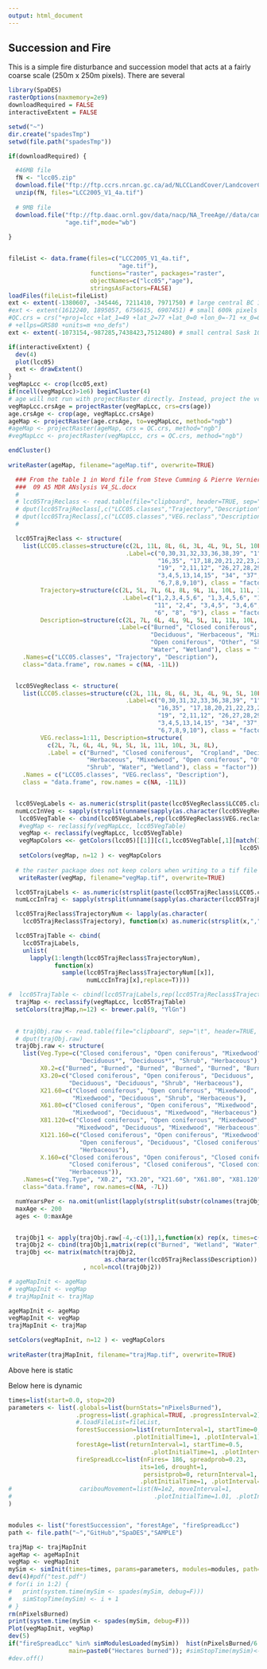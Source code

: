 ```yaml
---
output: html_document
---
```

## Succession and Fire

This is a simple fire disturbance and succession model that acts at a fairly coarse scale (250m x 250m pixels). There are several

```r
library(SpaDES)
rasterOptions(maxmemory=2e9)
downloadRequired = FALSE
interactiveExtent = FALSE

setwd("~")
dir.create("spadesTmp")
setwd(file.path("spadesTmp"))

if(downloadRequired) {

  #46MB file
  fN <- "lcc05.zip"
  download.file("ftp://ftp.ccrs.nrcan.gc.ca/ad/NLCCLandCover/LandcoverCanada2005_250m/LandCoverOfCanada2005_V1_4.zip", fN, mode="wb")
  unzip(fN, files="LCC2005_V1_4a.tif")
  
  # 9MB file
  download.file("ftp://ftp.daac.ornl.gov/data/nacp/NA_TreeAge//data/can_age04_1km.tif",
                "age.tif",mode="wb")
  
}


fileList <- data.frame(files=c("LCC2005_V1_4a.tif",
                               "age.tif"),
                       functions="raster", packages="raster",
                       objectNames=c("lcc05","age"),
                       stringsAsFactors=FALSE)
loadFiles(fileList=fileList)
ext <- extent(-1380607, -345446, 7211410, 7971750) # large central BC 12Million
#ext <- extent(1612240, 1895057, 6756615, 6907451) # small 600k pixels Quebec City Lac St. Jean
#QC.crs = crs("+proj=lcc +lat_1=49 +lat_2=77 +lat_0=0 +lon_0=-71 +x_0=0 +y_0=0
# +ellps=GRS80 +units=m +no_defs")
ext <- extent(-1073154,-987285,7438423,7512480) # small central Sask 100 Thousand

if(interactiveExtent) {
  dev(4)
  plot(lcc05)
  ext <- drawExtent()
}
vegMapLcc <- crop(lcc05,ext)
if(ncell(vegMapLcc)>1e6) beginCluster(4)
# age will not run with projectRaster directly. Instead, project the vegMap to age, then crop, then project back to vegMap
vegMapLcc.crsAge = projectRaster(vegMapLcc, crs=crs(age))
age.crsAge <- crop(age, vegMapLcc.crsAge)
ageMap <- projectRaster(age.crsAge, to=vegMapLcc, method="ngb")
#ageMap <- projectRaster(ageMap, crs = QC.crs, method="ngb")
#vegMapLcc <- projectRaster(vegMapLcc, crs = QC.crs, method="ngb")

endCluster()
                                   
writeRaster(ageMap, filename="ageMap.tif", overwrite=TRUE)
```


```r
  ### From the table 1 in Word file from Steve Cumming & Pierre Vernier, June 6, 2014
  ###  09 A5 MDR ANslysis V4_SL.docx
  #
  # lcc05TrajReclass <- read.table(file="clipboard", header=TRUE, sep="\t")
  # dput(lcc05TrajReclass[,c("LCC05.classes","Trajectory","Description")])
  # dput(lcc05TrajReclass[,c("LCC05.classes","VEG.reclass","Description")])
  #

  lcc05TrajReclass <- structure(
    list(LCC05.classes=structure(c(2L, 11L, 8L, 6L, 3L, 4L, 9L, 5L, 10L, 7L, 1L),
                                 .Label=c("0,30,31,32,33,36,38,39", "1",
                                          "16,35", "17,18,20,21,22,23,24,25",
                                          "19", "2,11,12", "26,27,28,29",
                                          "3,4,5,13,14,15", "34", "37",
                                          "6,7,8,9,10"), class = "factor"),
         Trajectory=structure(c(2L, 5L, 7L, 6L, 8L, 9L, 1L, 10L, 11L, 3L, 4L),
                                .Label=c("1,2,3,4,5,6", "1,3,4,5,6", "10",
                                         "11", "2,4", "3,4,5", "3,4,6", "6",
                                         "6", "8", "9"), class = "factor"),
         Description=structure(c(2L, 7L, 6L, 4L, 9L, 5L, 1L, 11L, 10L, 3L, 8L),
                               .Label=c("Burned", "Closed coniferous", "Cropland",
                                        "Deciduous", "Herbaceous", "Mixedwood",
                                        "Open coniferous", "Other", "Shrub",
                                        "Water", "Wetland"), class = "factor")),
    .Names=c("LCC05.classes", "Trajectory", "Description"),
    class="data.frame", row.names = c(NA, -11L))


  lcc05VegReclass <- structure(
    list(LCC05.classes=structure(c(2L, 11L, 8L, 6L, 3L, 4L, 9L, 5L, 10L, 7L, 1L),
                                 .Label=c("0,30,31,32,33,36,38,39", "1",
                                          "16,35", "17,18,20,21,22,23,24,25",
                                          "19", "2,11,12", "26,27,28,29",
                                          "3,4,5,13,14,15", "34", "37",
                                          "6,7,8,9,10"), class = "factor"),
         VEG.reclass=1:11, Description=structure(
           c(2L, 7L, 6L, 4L, 9L, 5L, 1L, 11L, 10L, 3L, 8L),
           .Label = c("Burned", "Closed coniferous",  "Cropland", "Deciduous",
                      "Herbaceous", "Mixedwood", "Open coniferous", "Other",
                      "Shrub", "Water", "Wetland"), class = "factor")),
    .Names = c("LCC05.classes", "VEG.reclass", "Description"),
    class = "data.frame", row.names = c(NA, -11L))


  lcc05VegLabels <- as.numeric(strsplit(paste(lcc05VegReclass$LCC05.classes, collapse=","),",")[[1]])
  numLccInVeg <- sapply(strsplit(unname(sapply(as.character(lcc05VegReclass$LCC05.classes), function(x) x)), ","), length)
   lcc05VegTable <- cbind(lcc05VegLabels,rep(lcc05VegReclass$VEG.reclass,numLccInVeg))
   #vegMap <- reclassify(vegMapLcc, lcc05VegTable)
   vegMap <- reclassify(vegMapLcc, lcc05VegTable)
   vegMapColors <<- getColors(lcc05)[[1]][c(1,lcc05VegTable[,1][match(1:11,
                                                                 lcc05VegTable[,2])]+1)]
   setColors(vegMap, n=12 ) <- vegMapColors
  
  # the raster package does not keep colors when writing to a tif file
   writeRaster(vegMap, filename="vegMap.tif", overwrite=TRUE)

  lcc05TrajLabels <- as.numeric(strsplit(paste(lcc05TrajReclass$LCC05.classes, collapse=","), ",")[[1]])
  numLccInTraj <- sapply(strsplit(unname(sapply(as.character(lcc05TrajReclass$LCC05.classes), function(x) x)), ","), length)

  lcc05TrajReclass$TrajectoryNum <- lapply(as.character(
    lcc05TrajReclass$Trajectory), function(x) as.numeric(strsplit(x,",")[[1]]))

  lcc05TrajTable <- cbind(
    lcc05TrajLabels,
    unlist(
      lapply(1:length(lcc05TrajReclass$TrajectoryNum),
             function(x) 
               sample(lcc05TrajReclass$TrajectoryNum[[x]],
                      numLccInTraj[x],replace=T))))

#  lcc05TrajTable <- cbind(lcc05TrajLabels,rep(lcc05TrajReclass$Trajectory,numLccInTraj))
  trajMap <- reclassify(vegMapLcc, lcc05TrajTable)
  setColors(trajMap,n=12) <- brewer.pal(9, "YlGn")
  

  # trajObj.raw <- read.table(file="clipboard", sep="\t", header=TRUE, stringsAsFactors=FALSE)
  # dput(trajObj.raw)
  trajObj.raw <- structure(
    list(Veg.Type=c("Closed coniferous", "Open coniferous", "Mixedwood",
                    "Deciduous*", "Deciduous*", "Shrub", "Herbaceous"),
         X0.2=c("Burned", "Burned", "Burned", "Burned", "Burned", "Burned", "Burned"),
         X3.20=c("Closed coniferous", "Open coniferous", "Deciduous",
                 "Deciduous", "Deciduous", "Shrub", "Herbaceous"),
         X21.60=c("Closed coniferous", "Open coniferous", "Mixedwood",
                  "Mixedwood", "Deciduous", "Shrub", "Herbaceous"),
         X61.80=c("Closed coniferous", "Open coniferous", "Mixedwood",
                  "Mixedwood", "Deciduous", "Mixedwood", "Herbaceous"),
         X81.120=c("Closed coniferous", "Open coniferous", "Mixedwood",
                   "Mixedwood", "Deciduous", "Mixedwood", "Herbaceous"),
         X121.160=c("Closed coniferous", "Open coniferous", "Mixedwood",
                    "Open coniferous", "Deciduous", "Closed coniferous",
                    "Herbaceous"),
         X.160=c("Closed coniferous", "Open coniferous", "Closed coniferous",
                 "Closed coniferous", "Closed coniferous", "Closed coniferous",
                 "Herbaceous")),
    .Names=c("Veg.Type", "X0.2", "X3.20", "X21.60", "X61.80", "X81.120", "X121.160", "X.160"),
    class="data.frame", row.names=c(NA, -7L))

  numYearsPer <- na.omit(unlist(lapply(strsplit(substr(colnames(trajObj.raw),2,9),"\\."), function(x) diff(as.numeric(x))))+1)
  maxAge <- 200
  ages <- 0:maxAge


  trajObj1 <- apply(trajObj.raw[-4,-c(1)],1,function(x) rep(x, times=c(numYearsPer, maxAge+1-sum(numYearsPer))))
  trajObj2 <- cbind(trajObj1,matrix(rep(c("Burned", "Wetland", "Water", "Cropland","Other"), each=maxAge+1), ncol=5))
  trajObj <<- matrix(match(trajObj2, 
                           as.character(lcc05TrajReclass$Description))
                     , ncol=ncol(trajObj2))

# ageMapInit <- ageMap
# vegMapInit <- vegMap
# trajMapInit <- trajMap

ageMapInit <- ageMap
vegMapInit <- vegMap
trajMapInit <- trajMap

setColors(vegMapInit, n=12 ) <- vegMapColors
  
writeRaster(trajMapInit, filename="trajMap.tif", overwrite=TRUE)
```
Above here is static

Below here is dynamic
```r
times=list(start=0.0, stop=20)
parameters <- list(.globals=list(burnStats="nPixelsBurned"),
                   .progress=list(.graphical=TRUE, .progressInterval=2),
                   #.loadFileList=fileList,
                   forestSuccession=list(returnInterval=1, startTime=0,
                                   .plotInitialTime=1, .plotInterval=1),
                   forestAge=list(returnInterval=1, startTime=0.5,
                                        .plotInitialTime=1, .plotInterval=1),
                   fireSpreadLcc=list(nFires= 186, spreadprob=0.23,
                                     its=1e6, drought=1, 
                                      persistprob=0, returnInterval=1, startTime=1,
                                     .plotInitialTime=1, .plotInterval=1)
#                   caribouMovement=list(N=1e2, moveInterval=1,
#                                        .plotInitialTime=1.01, .plotInterval=1)
)


modules <- list("forestSuccession", "forestAge", "fireSpreadLcc")
path <- file.path("~","GitHub","SpaDES","SAMPLE")
```

```r
trajMap <- trajMapInit
ageMap <- ageMapInit
vegMap <- vegMapInit
mySim <- simInit(times=times, params=parameters, modules=modules, path=path)
dev(4)#pdf("test.pdf")
# for(i in 1:2) {
#   print(system.time(mySim <- spades(mySim, debug=F)))
#   simStopTime(mySim) <- i + 1
# }
rm(nPixelsBurned)
print(system.time(mySim <- spades(mySim, debug=F)))
Plot(vegMapInit, vegMap)
dev(5)
if("fireSpreadLcc" %in% simModulesLoaded(mySim))  hist(nPixelsBurned/6.25, xlab="Hectares",
                 main=paste0("Hectares burned")); #simStopTime(mySim)<-20
#dev.off()
```
